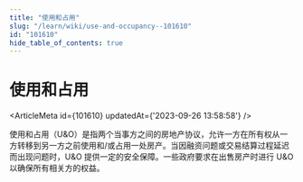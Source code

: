 ```yaml
---
title: "使用和占用"
slug: "/learn/wiki/use-and-occupancy--101610"
id: "101610"
hide_table_of_contents: true
---
```



# 使用和占用

<ArticleMeta id={101610} updatedAt={'2023-09-26 13:58:58'} />
<div className='border-solid border-b border-t-0 my-4 border-[var(--ifm-color-gray-300)]' />

使用和占用（U&O）是指两个当事方之间的房地产协议，允许一方在所有权从一方转移到另一方之前使用和/或占用一处房产。当因融资问题或交易结算过程延迟而出现问题时，U&O 提供一定的安全保障。一些政府要求在出售房产时进行 U&O 以确保所有相关方的权益。
